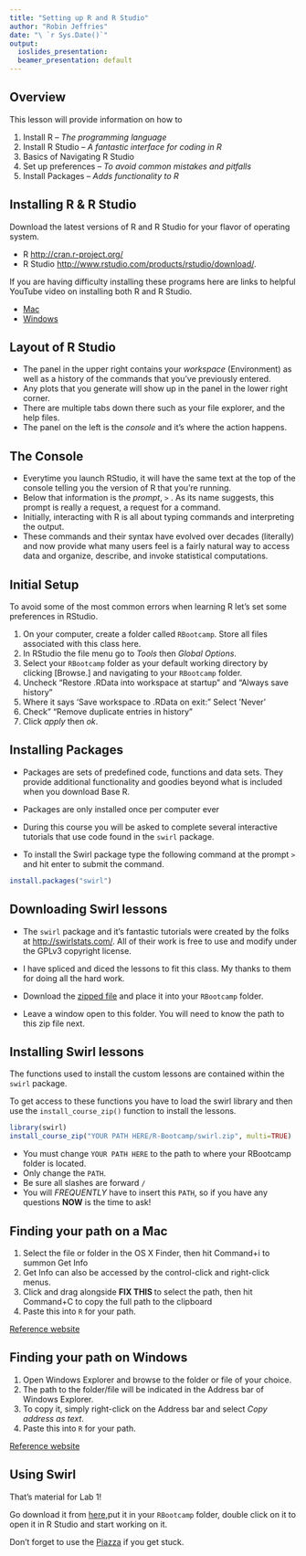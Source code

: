 ```yaml
---
title: "Setting up R and R Studio"
author: "Robin Jeffries"
date: "\ `r Sys.Date()`"
output:
  ioslides_presentation:
  beamer_presentation: default
---
```


##  Overview
This lesson will provide information on how to

1. Install R  -- _The programming language_
2. Install R Studio -- _A fantastic interface for coding in R_
3. Basics of Navigating R Studio
4. Set up preferences -- _To avoid common mistakes and pitfalls_
5. Install Packages -- _Adds functionality to R_


## Installing R & R Studio

Download the latest versions of R and R Studio for your flavor of operating system.

* R [http://cran.r-project.org/](http://cran.r-project.org/)
* R Studio [http://www.rstudio.com/products/rstudio/download/](http://www.rstudio.com/products/rstudio/download/).

If you are having difficulty installing these programs here are links to helpful YouTube video on installing both R and R Studio. 

- [Mac](https://www.youtube.com/watch?v=cX532N_XLIs)
- [Windows](http://www.youtube.com/watch?v=eD07NznguA4)


## Layout of R Studio

- The panel in the upper right contains your *workspace* (Environment) as well as a 
history of the commands that you've previously entered.  
- Any plots that you generate will show up in the panel in the lower right corner.
- There are multiple tabs down there such as your file explorer, and the help files. 
- The panel on the left is the *console* and it's where the action happens.

## The Console

- Everytime you launch RStudio, it will have the same text at the top of the 
console telling you the version of R that you're running.  
- Below that information is the *prompt*, `>` . As its name suggests, this prompt is really a request, a request for a command. 
- Initially, interacting with R is all about typing commands and interpreting the output. 
- These commands and their syntax have evolved over decades (literally) and now provide what many users feel is a fairly natural way to access data and organize, describe, and invoke statistical computations.


## Initial Setup
To avoid some of the most common errors when learning R let's set some preferences in RStudio. 

1. On your computer, create a folder called `RBootcamp`. Store all files associated with this class here.
2. In RStudio the file menu go to _Tools_ then _Global Options_. 
3. Select your `RBootcamp` folder as your default working directory by clicking [Browse.] and navigating to your `RBootcamp` folder. 
4. Uncheck "Restore .RData into workspace at startup" and "Always save history"
5. Where it says 'Save workspace to .RData on exit:" Select 'Never'
6. Check" "Remove duplicate entries in history"
7. Click _apply_ then _ok_. 

## Installing Packages 
* Packages are sets of predefined code, functions and data sets. They provide additional functionality and goodies beyond what is included when you download Base R. 

* <div class="red">Packages are only installed once per computer ever</div> 

* During this course you will be asked to complete several interactive tutorials that use code found in the `swirl` package. 

* To install the Swirl package type the following command at the prompt `>` and hit enter to submit the command.
```r
install.packages("swirl")
```


## Downloading Swirl lessons

* The `swirl` package and it's fantastic tutorials were created by the folks at [http://swirlstats.com/](http://swirlstats.com/). All of their work is free to use and modify under the GPLv3 copyright license. 

* I have spliced and diced the lessons to fit this class. My thanks to them for doing all the hard work. 

* Download the [zipped file](https://github.com/norcalbiostat/R-Bootcamp/blob/master/swirl.zip) and place it into your `RBootcamp` folder.

* Leave a window open to this folder. You will need to know the path to this zip file next. 

## Installing Swirl lessons
The functions used to install the custom lessons are contained within the `swirl` package. 

To get access to these functions you have to load the swirl library and then use the `install_course_zip()` function to install the lessons. 
```r
library(swirl)
install_course_zip("YOUR PATH HERE/R-Bootcamp/swirl.zip", multi=TRUE)
```

* You must change `YOUR PATH HERE` to the path to where your RBootcamp folder is located. 
* Only change the `PATH`. 
* Be sure all slashes are forward `/`
* You will *_FREQUENTLY_* have to insert this `PATH`, so if you have any questions **NOW** is the time to ask!

## Finding your path on a Mac

1. Select the file or folder in the OS X Finder, then hit Command+i to summon Get Info
2. Get Info can also be accessed by the control-click and right-click menus.
3. Click and drag alongside **FIX THIS **  to select the path, then hit Command+C to copy the full path to the clipboard 
4. Paste this into `R` for your path. 


[Reference website](http://osxdaily.com/2013/06/19/copy-file-folder-path-mac-os-x/)


## Finding your path on Windows

1. Open Windows Explorer and browse to the folder or file of your choice.
2. The path to the folder/file will be indicated in the Address bar of Windows Explorer.
3. To copy it, simply right-click on the Address bar and select _Copy address as text_.
4. Paste this into `R` for your path. 


[Reference website](http://ccm.net/faq/31588-windows-8-easily-copy-the-full-path-of-a-file-folder)


## Using Swirl
That's material for Lab 1!

Go download it from [here](here),put it in your `RBootcamp` folder, double click on it to open it in R Studio and start working on it. 

Don't forget to use the [Piazza](link to piazza course) if you get stuck.






